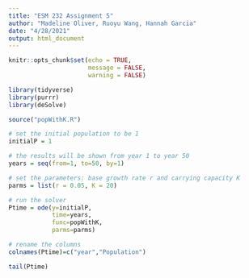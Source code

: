 ```yaml
---
title: "ESM 232 Assignment 5"
author: "Madeline Oliver, Ruoyu Wang, Hannah Garcia"
date: "4/28/2021"
output: html_document
---
```


```r
knitr::opts_chunk$set(echo = TRUE,
                      message = FALSE,
                      warning = FALSE)

library(tidyverse)
library(purrr)
library(deSolve)
```

```r
source("popWithK.R")

# set the initial population to be 1
initialP = 1

# the results will be shown from year 1 to year 50
years = seq(from=1, to=50, by=1)

# set the parameters: base growth rate r and carrying capacity K
parms = list(r = 0.05, K = 20)

# run the solver
Ptime = ode(y=initialP, 
            time=years, 
            func=popWithK,
            parms=parms)

# rename the columns
colnames(Ptime)=c("year","Population")

tail(Ptime)
```

